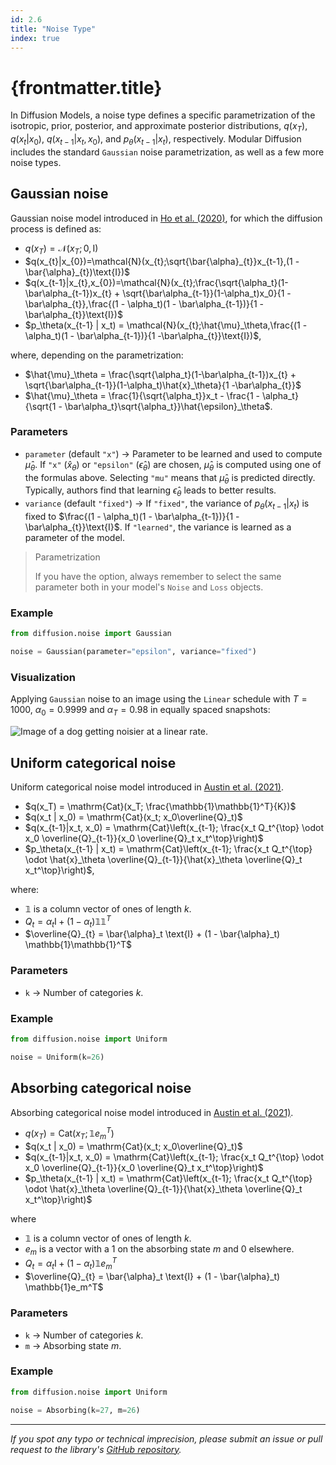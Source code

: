 ```yaml
---
id: 2.6
title: "Noise Type"
index: true
---
```


# {frontmatter.title}

In Diffusion Models, a noise type defines a specific parametrization of the isotropic, prior, posterior, and approximate posterior distributions, $q(x_{T})$, $q(x_{t}|x_{0})$, $q(x_{t-1}|x_{t},x_{0})$, and $p_\theta(x_{t-1} | x_t)$, respectively. Modular Diffusion includes the standard `Gaussian` noise parametrization, as well as a few more noise types.

## Gaussian noise

Gaussian noise model introduced in [Ho et al. (2020)](https://arxiv.org/abs/2006.11239), for which the diffusion process is defined as:

- $q(x_{T})=\mathcal{N}(x_T; 0, \text{I})$
- $q(x_{t}|x_{0})=\mathcal{N}(x_{t};\sqrt{\bar{\alpha}_{t}}x_{t-1},(1 - \bar{\alpha}_{t})\text{I})$
- $q(x_{t-1}|x_{t},x_{0})=\mathcal{N}(x_{t};\frac{\sqrt{\alpha_t}(1-\bar\alpha_{t-1})x_{t} + \sqrt{\bar\alpha_{t-1}}(1-\alpha_t)x_0}{1 -\bar\alpha_{t}},\frac{(1 - \alpha_t)(1 - \bar\alpha_{t-1})}{1 -\bar\alpha_{t}}\text{I})$
- $p_\theta(x_{t-1} | x_t) = \mathcal{N}(x_{t};\hat{\mu}_\theta,\frac{(1 - \alpha_t)(1 - \bar\alpha_{t-1})}{1 -\bar\alpha_{t}}\text{I})$,

where, depending on the parametrization:

- $\hat{\mu}_\theta = \frac{\sqrt{\alpha_t}(1-\bar\alpha_{t-1})x_{t} + \sqrt{\bar\alpha_{t-1}}(1-\alpha_t)\hat{x}_\theta}{1 -\bar\alpha_{t}}$
- $\hat{\mu}_\theta = \frac{1}{\sqrt{\alpha_t}}x_t - \frac{1 - \alpha_t}{\sqrt{1 - \bar\alpha_t}\sqrt{\alpha_t}}\hat{\epsilon}_\theta$.

### Parameters

- `parameter` (default `"x"`) -> Parameter to be learned and used to compute $\hat{\mu}_\theta$. If `"x"` ($\hat{x}_\theta$) or `"epsilon"` ($\hat{\epsilon}_\theta$) are chosen, $\hat{\mu}_\theta$ is computed using one of the formulas above. Selecting `"mu"` means that $\hat{\mu}_\theta$ is predicted directly. Typically, authors find that learning $\hat{\epsilon}_\theta$ leads to better results.
- `variance` (default `"fixed"`) -> If `"fixed"`, the variance of $p_\theta(x_{t-1} | x_t)$ is fixed to $\frac{(1 - \alpha_t)(1 - \bar\alpha_{t-1})}{1 -\bar\alpha_{t}}\text{I}$. If `"learned"`, the variance is learned as a parameter of the model.

> Parametrization
>
> If you have the option, always remember to select the same parameter both in your model's `Noise` and `Loss` objects.

### Example

```python
from diffusion.noise import Gaussian

noise = Gaussian(parameter="epsilon", variance="fixed")
```

### Visualization

Applying `Gaussian` noise to an image using the `Linear` schedule with $T=1000$, $\alpha_0=0.9999$ and $\alpha_T=0.98$ in equally spaced snapshots:

![Image of a dog getting noisier at a linear rate.](/modular-diffusion/images/modules/noise-schedule/linear.png)

## Uniform categorical noise

Uniform categorical noise model introduced in [Austin et al. (2021)](https://arxiv.org/abs/2107.03006).

- $q(x_T) = \mathrm{Cat}(x_T; \frac{\mathbb{1}\mathbb{1}^T}{K})$
- $q(x_t | x_0) = \mathrm{Cat}(x_t; x_0\overline{Q}_t)$
- $q(x_{t-1}|x_t, x_0) = \mathrm{Cat}\left(x_{t-1}; \frac{x_t Q_t^{\top} \odot  x_0 \overline{Q}_{t-1}}{x_0 \overline{Q}_t x_t^\top}\right)$
- $p_\theta(x_{t-1} | x_t) = \mathrm{Cat}\left(x_{t-1}; \frac{x_t Q_t^{\top} \odot  \hat{x}_\theta \overline{Q}_{t-1}}{\hat{x}_\theta \overline{Q}_t x_t^\top}\right)$,

where:

- $\mathbb{1}$ is a column vector of ones of length $k$.
- $Q_t = \alpha_t \text{I} + (1 - \alpha_t) \mathbb{1}\mathbb{1}^T$ 
- $\overline{Q}_{t} = \bar{\alpha}_t \text{I} + (1 - \bar{\alpha}_t) \mathbb{1}\mathbb{1}^T$

### Parameters

- `k` -> Number of categories $k$.

### Example

```python
from diffusion.noise import Uniform

noise = Uniform(k=26)
```

## Absorbing categorical noise

Absorbing categorical noise model introduced in [Austin et al. (2021)](https://arxiv.org/abs/2107.03006).

- $q(x_T) = \mathrm{Cat}(x_T; \mathbb{1}e_m^T)$
- $q(x_t | x_0) = \mathrm{Cat}(x_t; x_0\overline{Q}_t)$
- $q(x_{t-1}|x_t, x_0) = \mathrm{Cat}\left(x_{t-1}; \frac{x_t Q_t^{\top} \odot  x_0 \overline{Q}_{t-1}}{x_0 \overline{Q}_t x_t^\top}\right)$
- $p_\theta(x_{t-1} | x_t) = \mathrm{Cat}\left(x_{t-1}; \frac{x_t Q_t^{\top} \odot  \hat{x}_\theta \overline{Q}_{t-1}}{\hat{x}_\theta \overline{Q}_t x_t^\top}\right)$

where 

- $\mathbb{1}$ is a column vector of ones of length $k$.
- $e_m$ is a vector with a 1 on
the absorbing state $m$ and 0 elsewhere.
- $Q_t = \alpha_t \text{I} + (1 - \alpha_t) \mathbb{1}e_m^T$ 
- $\overline{Q}_{t} = \bar{\alpha}_t \text{I} + (1 - \bar{\alpha}_t) \mathbb{1}e_m^T$

### Parameters

- `k` -> Number of categories $k$.
- `m` -> Absorbing state $m$.

### Example

```python
from diffusion.noise import Uniform

noise = Absorbing(k=27, m=26)
```

---

*If you spot any typo or technical imprecision, please submit an issue or pull request to the library's [GitHub repository](https://github.com/cabralpinto/modular-diffusion).*
